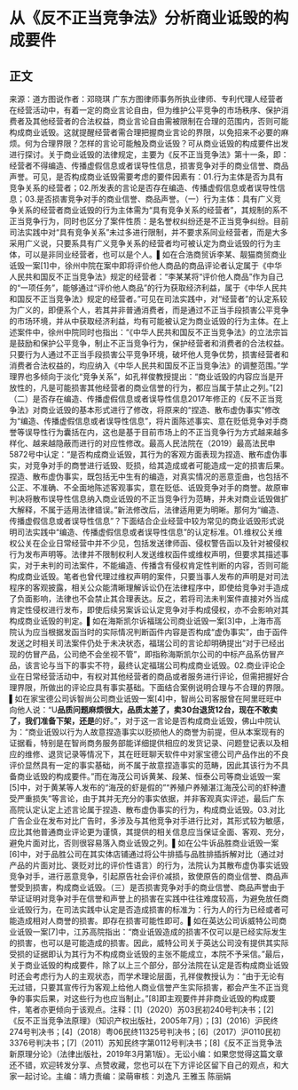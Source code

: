 # 从《反不正当竞争法》分析商业诋毁的构成要件
## 正文
来源：道方图说作者：邓晓琪 广东方图律师事务所执业律师、专利代理人经营者在经营活动中，有着一定的商业言论自由，但为维护公平竞争的市场秩序、保护消费者及其他经营者的合法权益，商业言论自由需被限制在合理的范围内，否则可能构成商业诋毁。这就提醒经营者需合理把握商业言论的界限，以免招来不必要的麻烦。何为合理界限？怎样的言论可能触及商业诋毁？可从商业诋毁的构成要件出发进行探讨。关于商业诋毁的法律规定，主要为《反不正当竞争法》第十一条，即：经营者不得编造、传播虚假信息或者误导性信息，损害竞争对手的商业信誉、商品声誉。可见，是否构成商业诋毁需要考虑的要件因素有：01.行为主体是否为具有竞争关系的经营者；02.所发表的言论是否存在编造、传播虚假信息或者误导性信息；03.是否损害竞争对手的商业信誉、商品声誉。（一）行为主体：具有广义竞争关系的经营者商业诋毁的行为主体需为“具有竞争关系的经营者”，其规制的系不正当竞争行为，同时也区分了案件性质：是名誉权纠纷还是不正当竞争纠纷。目前司法实践中对“具有竞争关系”未过多进行限制，并不要求系同业经营者，而是大多采用广义说，只要系具有广义竞争关系的经营者均可被认定为商业诋毁的行为主体，可以是非同业经营者，也可以是个人。▌如在合浩商贸诉李某、靓猫商贸商业诋毁一案[1]中，徐州中院在案中即将评价他人商品的商品评论者认定属于《中华人民共和国反不正当竞争法》规定的经营者：“李某某将“评价他人商品”作为自己的“一项任务”，能够通过“评价他人商品”的行为获取经济利益，属于《中华人民共和国反不正当竞争法》规定的经营者。”可见在司法实践中，对“经营者”的认定系较为广义的，即便系个人，若其并非普通消费者，而是通过不正当手段损害公平竞争的市场环境，并从中获取经济利益，均有可能被认定为商业诋毁的行为主体。在上述案件中，徐州中院同时也指出：“《中华人民共和国反不正当竞争法》的立法宗旨是鼓励和保护公平竞争，制止不正当竞争行为，保护经营者和消费者的合法权益。只要行为人通过不正当手段损害公平竞争环境，破坏他人竞争优势，损害经营者和消费者合法权益的，均应纳入《中华人民共和国反不正当竞争法》的调整范围。”学理界也多倾向于淡化“竞争关系”，如孔祥俊教授提出：“商业诋毁的内容应当是开放性的，凡是可能损害其他经营者的商业信誉的行为，都应当属于禁止之列。”[2]（二）是否存在编造、传播虚假信息或者误导性信息2017年修正的《反不正当竞争法》对商业诋毁的基本形式进行了修改，将原来的“捏造、散布虚伪事实”修改为“编造、传播虚假信息或者误导性信息”，将片面陈述事实、意在贬低竞争对手商誉等误导性行为囊括在内，这也是基于目前市场上的不正当竞争行为方式越来越多样化、越来越隐蔽而进行的对应性修改。最高人民法院在（2019）最高法民申5872号中认定：“是否构成商业诋毁，其行为的客观方面表现为捏造、散布虚伪事实，对竞争对手的商誉进行诋毁、贬损，给其造成或者可能造成一定的损害后果。捏造、散布虚伪事实，既包括无中生有的编造，对真实情况的恶意歪曲，也包括不公正、不准确、不全面地陈述客观事实，意在贬低、诋毁竞争对手的商誉。故原审判决将散布误导性信息纳入商业诋毁的不正当竞争行为范畴，并未对商业诋毁做扩大解释，不属于适用法律错误。”新法修改后，法律适用更为明晰。那何为“编造、传播虚假信息或者误导性信息”？下面结合企业经营中较为常见的商业诋毁形式说明司法实践中“编造、传播虚假信息或者误导性信息”的认定标准。01.维权公关维权公关在企业日常经营中并不少见，包括发送律师函、侵权警告函以及针对被侵权行为发布声明等。法律并不限制权利人发送维权函件或维权声明，但要求其描述事实，对于未判的司法案件，不能编造、传播含有侵权肯定性判断的内容，否则可能构成商业诋毁。笔者也曾代理过维权声明的案件，只要当事人发布的声明是对司法程序的客观披露，相关公众能清晰理解诉讼仍在法律程序中，即使给竞争对手造成了负面影响，法律也不会禁止其合理表达。反之，若将司法未判案件直接对外当成肯定性侵权进行发布，即使后续另案诉讼认定竞争对手构成侵权，亦不会影响对其构成商业诋毁的判定。▌如在海斯凯尔诉福瑞公司商业诋毁一案[3]中，上海市高院认为应当根据发函当时的实际情况判断函件内容是否构成“虚伪事实”，由于函件发送之时相关司法案件仍处于未决状态，福瑞公司的言论却明确提出“对于已经出现的仿冒产品，公司绝不会坐视不管”，即指称海斯凯尔公司的中标产品系仿冒产品，该言论与当下的事实不符，最终认定福瑞公司构成商业诋毁。02.商业评论企业在日常经营活动中，有权对其他经营者的商品或者服务进行评论，但需把握好合理界限，所做出的评论应具有事实基础。下面结合案例说明合理与不合理的界限。▌如在家宝德公司诉智尚公司商业诋毁一案[4]中，智尚公司客服曾在阿里旺旺中向他人说：“U**品质问题麻烦很大，品质太差了，卖30台退货12台，现在不敢卖了，我们准备下架，还是**的好。”，对于这一言论是否构成商业诋毁，佛山中院认为：“商业诋毁以行为人故意捏造事实以贬损他人的商誉为前提，但从本案现有的证据看，特别是在智尚商务服务部能详细提供相应的发货记录、问题登记表以及相应的维修、退货记录等情况下，其在旺旺聊天软件中对家宝德公司产品作出的不良评价显然具有一定的事实基础，尚不属于故意捏造事实的范畴，因此其该行为不具备商业诋毁的构成要件。”而在海茂公司诉黄某、段某、恒泰公司等商业诋毁一案[5]中，对于黄某等人发布的“海茂的虾是假的”“养殖户养殖湛江海茂公司的虾种遭受严重损失”等言论，由于其并无充分的事实依据，并非客观真实评述，最后广东高院认定认定上述言论属于捏造、散布虚伪事实的行为，构成商业诋毁。03.对比广告企业在发布对比广告时，多涉及与其他竞争对手进行比对，其形式较为敏感，应比其他普通商业评论更为谨慎，其提供的相关信息应当保证全面、客观、充分，避免片面对比，否则很容易落入商业诋毁之列。▌如在公牛诉品胜商业诋毁一案[6]中，对于品胜公司在其实体店铺通过将公牛排插与品胜排插拆解对比（通过对产品的片面对比、褒贬对比的评价性语言）的行为，法院认为其散布虚伪事实诋毁竞争对手，进行恶意竞争，引起原告社会评价减损，致使原告的商业信誉、商品声誉受到损害，构成商业诋毁。（三）是否损害竞争对手的商业信誉、商品声誉由于举证证明对竞争对手在信誉和声誉上的损害在实践中往往难度较高，为避免放任商业诋毁行为，在司法实践中认定是否造成损害的标准为：行为人的行为已经或者可能造成相对人商誉的损害。即存在损害可能性即可。▌如在英达公司诉威特公司商业诋毁一案[7]中，江苏高院指出：“商业诋毁造成的损害不仅可以是已经实际发生的损害，也可以是可能造成的损害。因此，威特公司关于英达公司没有提供其实际受损的证据即认为其行为不构成商业诋毁的主张不能成立，本院不予采信。”最后，关于商业诋毁的构成要件，除了以上三个部分，部分法院在认定是否构成商业诋毁时还会考虑行为人的主观状态，而学术理论层面，孔祥俊教授认为：“由于无论有无过错，只要其宣传行为客观上给他人商业信誉产生实际损害，都会产生不正当竞争的事实后果，对这些行为也应当制止。”[8]即主观要件并非商业诋毁的构成要件，笔者亦更倾向于该观点。注释：[1]（2020）苏03民初240号判决书；[2]《反不正当竞争法原理》（知识产权出版社，2005年7月）；[3]（2016）沪民终274号判决书；[4]（2018）粤06民终11325号判决书；[6]（2017）沪0110民初3376号判决书；[7]（2011）苏知民终字第0112号判决书；[8]《反不正当竞争法新原理分论》（法律出版社，2019年3月第1版）。无讼小编：如果您觉得这篇文章还不错，欢迎转发分享、点赞收藏，您也可以在下方评论区留下自己的观点，和大家一起讨论。主编：靖力责编：梁萌审核：刘逸凡 王雅玉 陈丽娟